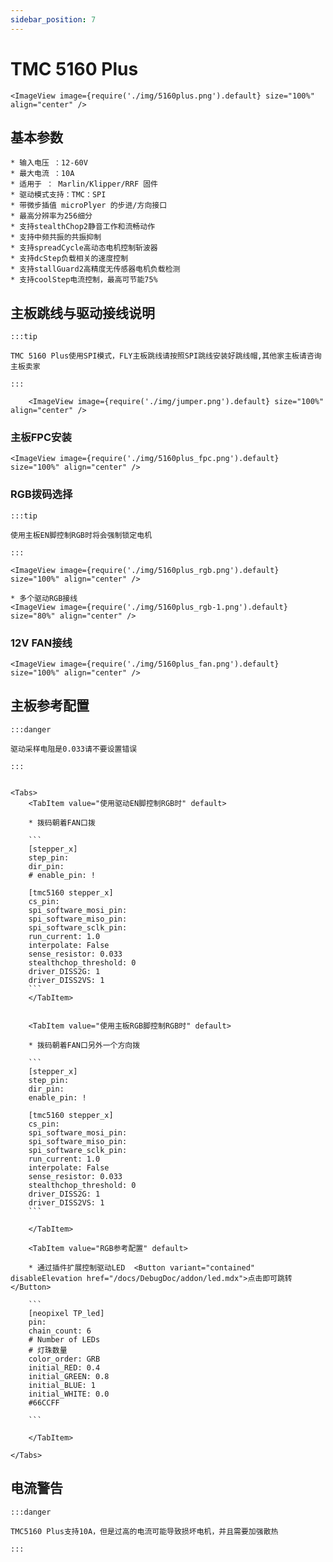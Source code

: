 ```yaml
---
sidebar_position: 7
---
```




# TMC 5160 Plus

    <ImageView image={require('./img/5160plus.png').default} size="100%" align="center" />

## 基本参数

    * 输入电压 ：12-60V
    * 最大电流 ：10A
    * 适用于 ： Marlin/Klipper/RRF 固件
    * 驱动模式支持：TMC：SPI
    * 带微步插值 microPlyer 的步进/方向接口
    * 最高分辨率为256细分
    * 支持stealthChop2静音工作和流畅动作
    * 支持中频共振的共振抑制
    * 支持spreadCycle高动态电机控制斩波器
    * 支持dcStep负载相关的速度控制
    * 支持stallGuard2高精度无传感器电机负载检测
    * 支持coolStep电流控制，最高可节能75%

## 主板跳线与驱动接线说明

    :::tip

    TMC 5160 Plus使用SPI模式，FLY主板跳线请按照SPI跳线安装好跳线帽,其他家主板请咨询主板卖家

    :::

        <ImageView image={require('./img/jumper.png').default} size="100%" align="center" />

### 主板FPC安装

    <ImageView image={require('./img/5160plus_fpc.png').default} size="100%" align="center" />

### RGB拨码选择

    :::tip

    使用主板EN脚控制RGB时将会强制锁定电机

    :::

    <ImageView image={require('./img/5160plus_rgb.png').default} size="100%" align="center" />
    
    * 多个驱动RGB接线
    <ImageView image={require('./img/5160plus_rgb-1.png').default} size="80%" align="center" />


### 12V FAN接线

    <ImageView image={require('./img/5160plus_fan.png').default} size="100%" align="center" />

## 主板参考配置

    :::danger

    驱动采样电阻是0.033请不要设置错误

    :::


    <Tabs>
        <TabItem value="使用驱动EN脚控制RGB时" default>
        
        * 拨码朝着FAN口拨

        ```
        [stepper_x]
        step_pin: 
        dir_pin: 
        # enable_pin: !

        [tmc5160 stepper_x]
        cs_pin: 
        spi_software_mosi_pin: 
        spi_software_miso_pin: 
        spi_software_sclk_pin: 
        run_current: 1.0
        interpolate: False
        sense_resistor: 0.033
        stealthchop_threshold: 0
        driver_DISS2G: 1
        driver_DISS2VS: 1
        ```
        </TabItem>


        <TabItem value="使用主板RGB脚控制RGB时" default>
        
        * 拨码朝着FAN口另外一个方向拨

        ```
        [stepper_x]
        step_pin: 
        dir_pin: 
        enable_pin: !
        
        [tmc5160 stepper_x]
        cs_pin: 
        spi_software_mosi_pin: 
        spi_software_miso_pin: 
        spi_software_sclk_pin: 
        run_current: 1.0
        interpolate: False
        sense_resistor: 0.033
        stealthchop_threshold: 0
        driver_DISS2G: 1
        driver_DISS2VS: 1
        ```  

        </TabItem>

        <TabItem value="RGB参考配置" default>

        * 通过插件扩展控制驱动LED  <Button variant="contained" disableElevation href="/docs/DebugDoc/addon/led.mdx">点击即可跳转</Button>

        ```
        [neopixel TP_led]
        pin: 
        chain_count: 6
        # Number of LEDs
        # 灯珠数量
        color_order: GRB
        initial_RED: 0.4    
        initial_GREEN: 0.8
        initial_BLUE: 1
        initial_WHITE: 0.0
        #66CCFF 

        ```  

        </TabItem>

    </Tabs>

## 电流警告

    :::danger

    TMC5160 Plus支持10A，但是过高的电流可能导致损坏电机，并且需要加强散热

    :::
